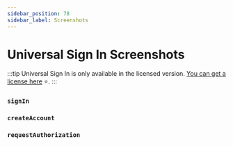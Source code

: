 ```yaml
---
sidebar_position: 78
sidebar_label: Screenshots
---
```


# Universal Sign In Screenshots

:::tip
Universal Sign In is only available in the licensed version. [You can get a license here](https://universal-sign-in.com/#pricing) ⭐️.
:::

### `signIn`


<SignInScreenshots />

### `createAccount`


<CreateAccount />

### `requestAuthorization`


<RequestAuthorization />
